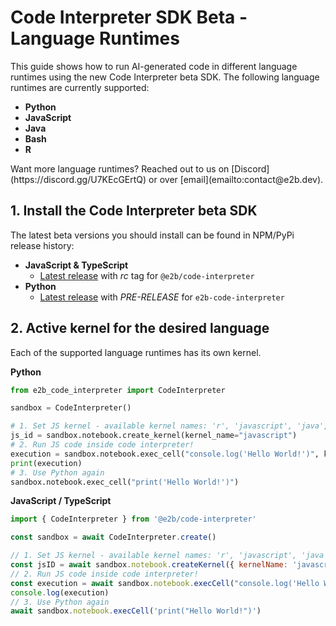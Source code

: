 # Code Interpreter SDK Beta - Language Runtimes

This guide shows how to run AI-generated code in different language runtimes using the new Code Interpreter beta SDK.
The following language runtimes are currently supported:
- **Python**
- **JavaScript**
- **Java**
- **Bash**
- **R**

<Note>
Want more language runtimes? Reached out to us on [Discord](https://discord.gg/U7KEcGErtQ) or over [email](emailto:contact@e2b.dev).
</Note>

## 1. Install the Code Interpreter beta SDK
The latest beta versions you should install can be found in NPM/PyPi release history:
- **JavaScript & TypeScript**
	- [Latest release](https://www.npmjs.com/package/@e2b/code-interpreter?activeTab=versions) with *rc* tag for `@e2b/code-interpreter`
- **Python**
	- [Latest release](https://pypi.org/project/e2b-code-interpreter/#history) with *PRE-RELEASE* for `e2b-code-interpreter`


## 2. Active kernel for the desired language
Each of the supported language runtimes has its own kernel.

**Python**
```python
from e2b_code_interpreter import CodeInterpreter

sandbox = CodeInterpreter()

# 1. Set JS kernel - available kernel names: 'r', 'javascript', 'java', 'bash'
js_id = sandbox.notebook.create_kernel(kernel_name="javascript")
# 2. Run JS code inside code interpreter!
execution = sandbox.notebook.exec_cell("console.log('Hello World!')", kernel_id=js_id)
print(execution)
# 3. Use Python again
sandbox.notebook.exec_cell("print('Hello World!')")
```

**JavaScript / TypeScript**
```js
import { CodeInterpreter } from '@e2b/code-interpreter'

const sandbox = await CodeInterpreter.create()

// 1. Set JS kernel - available kernel names: 'r', 'javascript', 'java', 'bash'
const jsID = await sandbox.notebook.createKernel({ kernelName: 'javascript' })
// 2. Run JS code inside code interpreter!
const execution = await sandbox.notebook.execCell("console.log('Hello World!')", { kernelID: jsID })
console.log(execution)
// 3. Use Python again
await sandbox.notebook.execCell('print("Hello World!")')
```
